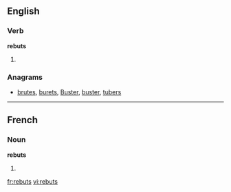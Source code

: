 ==English==

===Verb===
'''rebuts'''

# {{third-person singular of|[[rebut]]}}

===Anagrams===
* [[brutes#English|brutes]], [[burets#English|burets]], [[Buster#English|Buster]], [[buster#English|buster]], [[tubers#English|tubers]]

----

==French==

===Noun===
'''rebuts''' {{m}}

# {{plural of|[[rebut]]|lang=fr}}

[[fr:rebuts]]
[[vi:rebuts]]